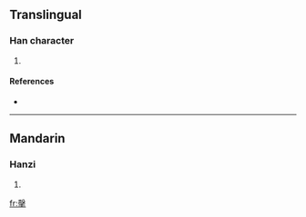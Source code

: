 ==Translingual==

===Han character===
{{Han char|rn=64|rad=手|as=11|sn=15|four=|canj=土水手 (GEQ)}}

# {{defn|Han|sort=手11}}

====References====
* {{Han ref|kx=0453.120|dkj=12663|hdz=31940.010|uh=6480|ud=25728}}

----

==Mandarin==

===Hanzi===
{{cmn-hanzi|pin=[[gòu]] ([[gou4]])|wg=kou<sup>4</sup>}}

# {{defn|Mandarin}}

[[fr:撀]]